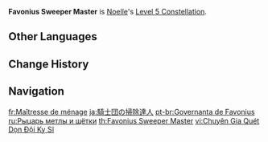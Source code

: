 {{Constellation Infobox
|image       = Constellation Favonius Sweeper Master.png
|description = Increases the Level of [[Sweeping Time]] by 3.<br />Maximum upgrade level is 15.
|level       = 5
|character   = Noelle
|utility1    = Talent Level Increase
|utility2    = Elemental Burst Level Increase
}}
'''Favonius Sweeper Master''' is [[Noelle]]'s [[Level 5 Constellation]].

==Other Languages==
{{Other Languages
|en      = Favonius Sweeper Master
|zhs     = 骑士团扫除专家
|zhs_rm  = Qíshì tuán sǎochú zhuānjiā
|zht     = 騎士團掃除專家
|zht_rm  = Qíshì tuán sǎochú zhuānjiā
|zh_tl   = Knights' Cleaning Expert
|ja      = 騎士団の掃除達人
|ja_rm   = Kishidan no Souji Tatsujin
|ja_tl   = Knights' Cleaning Expert
|ko      = 기사단 청소 전문가
|ko_rm   = Gisadan Cheongso Jeonmunga
|ko_tl   = Knights' Cleaning Expert
|es      = Experta en limpieza
|es_tl   = Cleaning Expert
|fr      = Maîtresse de ménage
|fr_tl   = Housekeeping Master
|ru      = Рыцарь метлы и щётки
|ru_tl   = Knight of Broom and Brush
|th      = Favonius Sweeper Master
|vi      = Chuyên Gia Quét Dọn Đội Kỵ Sĩ
|vi_tl   = Knights' Cleaning Expert
|de      = Säuberungsexpertin des Ordens
|de_tl   = Cleaning Expert of the Order
|id      = Favonius Sweeper Master
|pt      = Governanta de Favonius
|pt_tl   = Favonius Governess
|tr      = Favonius Temizlik Ustası
|tr_tl   = 
|it      = Maestra delle pulizie dell'Ordine
|it_tl   = Housekeeping Master of the Order
}}

==Change History==
{{Change History|1.0}}

==Navigation==
{{Talent Navbox|Noelle}}

[[fr:Maîtresse de ménage]]
[[ja:騎士団の掃除達人]]
[[pt-br:Governanta de Favonius]]
[[ru:Рыцарь метлы и щётки]]
[[th:Favonius Sweeper Master]]
[[vi:Chuyên Gia Quét Dọn Đội Kỵ Sĩ]]